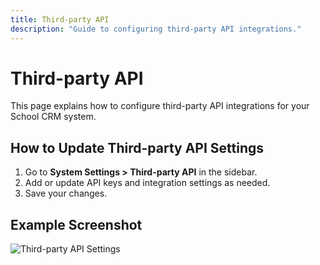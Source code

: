 ```yaml
---
title: Third-party API
description: "Guide to configuring third-party API integrations."
---
```


# Third-party API

This page explains how to configure third-party API integrations for your School CRM system.

## How to Update Third-party API Settings

1. Go to **System Settings > Third-party API** in the sidebar.
2. Add or update API keys and integration settings as needed.
3. Save your changes.

## Example Screenshot

![Third-party API Settings](../assets/third-party-api-settings.png) 